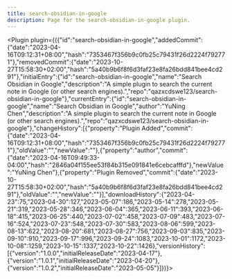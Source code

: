 ---
title: search-obsidian-in-google
description: Page for the search-obsidian-in-google plugin.
---


<Plugin plugin={({"id":"search-obsidian-in-google","addedCommit":{"date":"2023-04-16T09:12:31+08:00","hash":"7353467f356b9c0fb25c79431f26d2224f792771"},"removedCommit":{"date":"2023-10-27T15:58:30+02:00","hash":"5a40b9b6f8f6d3faf23e8fa26bdd841bee4cd291"},"initialEntry":{"id":"search-obsidian-in-google","name":"Search Obsidian in Google","description":"A simple plugin to search the current note in Google (or other search engines).","repo":"qazxcdswe123/search-obsidian-in-google"},"currentEntry":{"id":"search-obsidian-in-google","name":"Search Obsidian in Google","author":"YuNing Chen","description":"A simple plugin to search the current note in Google (or other search engines).","repo":"qazxcdswe123/search-obsidian-in-google"},"changeHistory":[{"property":"Plugin Added","commit":{"date":"2023-04-16T09:12:31+08:00","hash":"7353467f356b9c0fb25c79431f26d2224f792771"},"oldValue":"","newValue":""},{"property":"author","commit":{"date":"2023-04-16T09:49:33-04:00","hash":"2846a04f155ee53f84b315e091841e6cebcafffd"},"newValue":"YuNing Chen"},{"property":"Plugin Removed","commit":{"date":"2023-10-27T15:58:30+02:00","hash":"5a40b9b6f8f6d3faf23e8fa26bdd841bee4cd291"},"oldValue":"","newValue":""}],"downloadHistory":{"2023-04-23":75,"2023-04-30":127,"2023-05-07":186,"2023-05-14":278,"2023-05-21":319,"2023-05-28":346,"2023-06-04":365,"2023-06-11":393,"2023-06-18":415,"2023-06-25":440,"2023-07-02":458,"2023-07-09":483,"2023-07-16":524,"2023-07-23":548,"2023-07-30":583,"2023-08-06":599,"2023-08-13":622,"2023-08-20":681,"2023-08-27":756,"2023-09-03":835,"2023-09-10":910,"2023-09-17":996,"2023-09-24":1083,"2023-10-01":1172,"2023-10-08":1259,"2023-10-15":1337,"2023-10-22":1426},"versionHistory":[{"version":"1.0.0","initialReleaseDate":"2023-04-17"},{"version":"1.0.1","initialReleaseDate":"2023-04-20"},{"version":"1.0.2","initialReleaseDate":"2023-05-05"}]})}></Plugin>